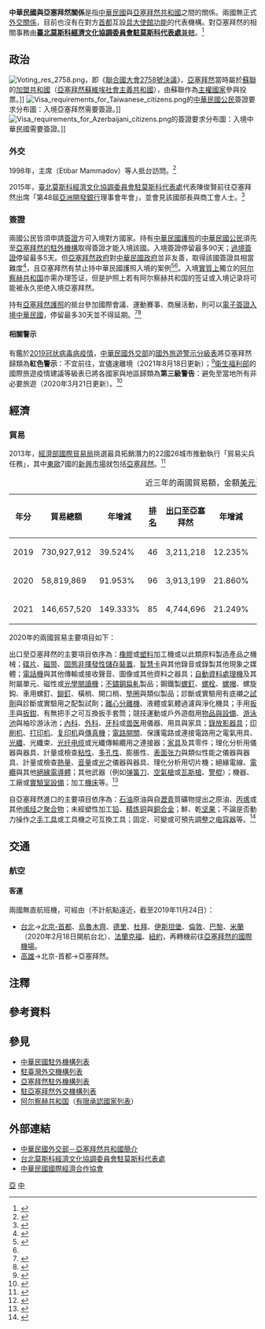 {{noteTA
|G1=Medicine
|1=zh-hans:台; zh-hant:臺;
|2=zh-hant:杜拜; zh-cn:迪拜; zh-sg:杜拜;
|3=zh-hant:伊斯坦堡; zh-cn:伊斯坦布尔; zh-sg:伊斯坦堡;
|4=zh-hans:塑料; zh-hant:塑膠;
|5=zh-hans:非易失性存储器; zh-hant:非揮發性儲存裝置;
|6=zh-hans:智能卡; zh-hant:智能卡; zh-tw:智慧卡;
}}
{{not|中國－阿塞拜疆關係}}
{{Dablink|關於中華民國與「亞」字國家（臺灣譯名）的外交關係，詳見'''[[中亞關係|中亞關係 (消歧義)]]'''。}}
{{Infobox Bilateral relations|中華民國與亞塞拜然|Azerbaijan|Taiwan|filetype=svg}}
'''中華民國與亞塞拜然關係'''是指[[中華民國|中華民國]]與[[亞塞拜然共和國|亞塞拜然共和國]]之間的關係。兩國無正式[[外交#外交上的承認|外交關係]]，目前也沒有在對方[[首都|首都]]互設[[實質大使館|具大使館功能]]的代表機構。對亞塞拜然的相關事務由'''[[臺北莫斯科經濟文化協調委員會駐莫斯科代表處|臺北莫斯科經濟文化協調委員會駐莫斯科代表處]]'''[[兼轄|兼轄]]。<ref>{{Cite web |url = https://www.boca.gov.tw/sp-foof-countrycp-03-144-9faf1-03-1.html |title = 駐館位置及聯絡方式 |publisher = [[中華民國外交部|中華民國外交部]] [[外交部領事事務局|領事事務局]] |access-date = 2017-12-16 |archive-date = 2017-12-16 |archive-url = https://web.archive.org/web/20171216201314/https://www.boca.gov.tw/sp-foof-countrycp-03-144-9faf1-03-1.html }}</ref>

==政治==
[[File:Voting_res_2758.png|thumb]]，即《[[聯合國大會2758號決議|聯合國大會2758號決議]]》，[[亞塞拜然|亞塞拜然]]當時屬於[[蘇聯|蘇聯]]的[[加盟共和國|加盟共和國]]（[[亞塞拜然蘇維埃社會主義共和國|亞塞拜然蘇維埃社會主義共和國]]），由蘇聯作為[[主權國家|主權國家]]參與投票。]]
[[File:Visa_requirements_for_Taiwanese_citizens.png|thumb]]的[[中華民國國民|中華民國公民]]簽證要求分布圖：入境亞塞拜然需要簽證。]]
[[File:Visa_requirements_for_Azerbaijani_citizens.png|thumb]]的{{link-en|亞塞拜然人口|Demographics of Azerbaijan|亞塞拜然公民}}簽證要求分布圖：入境中華民國需要簽證。]]
===外交===
{{see also|中華民國外交|亞塞拜然外交}}
1998年，{{link-en|亞塞拜然國家獨立黨|Azerbaijan National Independence Party}}主席{{link-en|馬梅道夫|Etibar Mammadov}}（Etibar Mammadov）等人抵台訪問。<ref>{{Cite web |url = http://multilingual.mofa.gov.tw/web/web_UTF-8/almanac/almanac1998/section_3/page3-1-2.htm |title = 《中華民國87年外交年鑑》〈第三章 中外關係〉 |publisher = 中華民國外交部 |accessdate = 2017-02-12 |archive-date = 2017-02-13 |archive-url = https://web.archive.org/web/20170213001444/http://multilingual.mofa.gov.tw/web/web_UTF-8/almanac/almanac1998/section_3/page3-1-2.htm |dead-url = no }}</ref>

2015年，[[臺北莫斯科經濟文化協調委員會駐莫斯科代表處|臺北莫斯科經濟文化協調委員會駐莫斯科代表處]]代表陳俊賢前往亞塞拜然出席「第48屆[[亞洲開發銀行|亞洲開發銀行]]理事會年會」，並會見該國{{link-en|亞塞拜然運輸、通訊暨高科技部|Ministry of Transport, Communications and High Technologies (Azerbaijan)|資訊部}}部長與商工會人士。<ref name="亞塞拜然國家檔">{{Cite web |url = https://www.trade.gov.tw/App_Ashx/File.ashx?FilePath=../Files/PageFile/719433/%e4%ba%9e%e5%a1%9e%e6%8b%9c%e7%84%b6%e5%9c%8b%e5%ae%b6%e6%aa%94.pdf |author = 雙二組駐外服務小組 |date = 2021年4月22日 |title = 亞塞拜然國家檔 |publisher = [[中華民國經濟部|中華民國經濟部]] [[經濟部國際貿易局|國際貿易局]] |access-date = 2022年5月26日 |archive-date = 2021年6月24日 |archive-url = https://web.archive.org/web/20210624202228/https://www.trade.gov.tw/App_Ashx/File.ashx?FilePath=..%2FFiles%2FPageFile%2F719433%2F%E4%BA%9E%E5%A1%9E%E6%8B%9C%E7%84%B6%E5%9C%8B%E5%AE%B6%E6%AA%94.pdf }}</ref>

===簽證===
{{see also|中華民國簽證政策|中華民國公民簽證要求}}
{{see also|亞塞拜然簽證政策|亞塞拜然公民簽證要求}}
兩國公民皆須申請[[簽證|簽證]]方可入境對方國家。持有[[中華民國護照|中華民國護照]]的[[中華民國國民|中華民國公民]]須先至[[亞塞拜然的駐外機構|亞塞拜然的駐外機構]]取得簽證才能入境該國。入境簽證停留最多90天；[[過境簽證|過境簽證]]停留最多5天。但[[阿塞拜疆政治|亞塞拜然政府]]對[[中華民國政府|中華民國政府]]並非友善，取得該國簽證具相當難度<ref>{{Cite web |url = https://www.boca.gov.tw/sp-foof-countrycp-03-144-9faf1-02-1.html |title = 簽證及入境須知 |publisher = 外交部領事事務局 |access-date = 2017-12-16 |archive-date = 2017-12-16 |archive-url = https://web.archive.org/web/20171216201305/https://www.boca.gov.tw/sp-foof-countrycp-03-144-9faf1-02-1.html }}</ref>，且亞塞拜然有禁止持中華民國護照入境的案例<ref>{{cite web |title=亞塞拜然等國 拒承認我護照 |url=https://news.ltn.com.tw/news/politics/paper/736348 |author=陳慧萍 |publisher=[[自由時報|自由時報]] |date=2013-12-06 |accessdate=2022-03-08 |archive-date=2022-03-08 |archive-url=https://web.archive.org/web/20220308112030/https://news.ltn.com.tw/news/politics/paper/736348 }}</ref><ref name="亞塞拜然國家檔"/>。入境[[De_facto|實質上]]獨立的[[阿尔察赫共和国|阿尔察赫共和国]]亦需办理签证，但是护照上若有阿尔察赫共和国的签证或入境记录将可能被永久拒绝入境亞塞拜然。

持有[[亞塞拜然護照|亞塞拜然護照]]的{{link-en|亞塞拜然人口|Demographics of Azerbaijan|亞塞拜然公民}}抵台參加國際會議、運動賽事、商展活動，則可以[[中華民國簽證政策#电子签证|電子簽證入境中華民國]]，停留最多30天並不得延期。<ref>{{Cite web |url = https://www.boca.gov.tw/cp-228-4488-8208a-1.html |title = 誰具備申請電子簽證的資格? |publisher = 外交部領事事務局 |access-date = 2018-12-15 |archive-date = 2018-12-09 |archive-url = https://web.archive.org/web/20181209124657/https://www.boca.gov.tw/cp-228-4488-8208a-1.html }}</ref><ref>{{Cite web|url = https://www.boca.gov.tw/cp-215-643-5e740-1.html|title = 我的電子簽證效期多久？|publisher = 外交部領事事務局|access-date = 2018-03-27|archive-date = 2018-03-27|archive-url = https://web.archive.org/web/20180327023606/https://www.boca.gov.tw/cp-215-643-5e740-1.html}}</ref>

====相關警示====
有鑑於[[2019冠状病毒病疫情|2019冠状病毒病疫情]]，[[中華民國外交部|中華民國外交部]]的[[國外旅遊警示分級表|國外旅遊警示分級表]]將亞塞拜然歸類為'''紅色警示'''：不宜前往，宜儘速離境（2021年8月18日更新）；<ref>{{Cite web |url = https://www.boca.gov.tw/sp-trwa-list-1.html |title = 國外旅遊警示分級表 |publisher = 外交部領事事務局 |access-date = 2022-01-30 |archive-date = 2020-02-08 |archive-url = https://web.archive.org/web/20200208022958/https://www.boca.gov.tw/sp-trwa-list-1.html }}</ref>[[中華民國衛生福利部|衛生福利部]]的國際旅遊疫情建議等級表已將各國家與地區歸類為'''第三級警告'''：避免至當地所有非必要旅遊（2020年3月21日更新）。<ref>{{Cite web |url = https://www.cdc.gov.tw/CountryEpidLevel/GetPrescription/545?uacid=429 |title = 國際旅遊疫情建議等級 |publisher = [[中華民國衛生福利部|中華民國衛生福利部]] |access-date = 2020-11-09 |archive-date = 2020-11-15 |archive-url = https://web.archive.org/web/20201115220137/https://www.cdc.gov.tw/CountryEpidLevel/GetPrescription/545?uacid=429 }}</ref>

==經濟==
{{see also|臺灣經濟|亞塞拜然經濟}}
===貿易===
2013年，[[經濟部國際貿易局|經濟部國際貿易局]]挑選最具拓銷潛力的22國26城市推動執行「貿易尖兵任務」，其中[[東歐|東歐]]7國的[[新興市場|新興市場]]就包括[[亞塞拜然|亞塞拜然]]。<ref>{{Cite web |url = http://www.trademag.org.tw/News.asp?id=622045&url=/NewsSearch.asp |author = [[中華民國對外貿易發展協會|中華民國對外貿易發展協會]] |date = 2013年10月30日 |title = 貿易尖兵勇闖22國26城市 新興市場商機無窮 |publisher = 經貿透視網 |accessdate = 2020年9月28日 |archive-date = 2017年3月12日 |archive-url = https://web.archive.org/web/20170312045302/http://www.trademag.org.tw/News.asp?id=622045&url=%2FNewsSearch.asp |dead-url = no }}</ref>

{|class=wikitable
|+近三年的兩國貿易額，金額[[美元|美元]]<ref>{{Cite web|url = https://cuswebo.trade.gov.tw/|title = 中華民國進出口貿易統計|publisher = [[中華民國經濟部|中華民國經濟部]] [[經濟部國際貿易局|國際貿易局]]|access-date = 2021-05-01|archive-date = 2016-03-09|archive-url = https://web.archive.org/web/20160309193715/http://cus93.trade.gov.tw/FSCI/}}</ref>
!年分!!貿易總額!!年增減!![[世界政區索引|排名]]!![[出口贸易|出口]]至亞塞拜然!!年增減!!排名!!自亞塞拜然[[进口贸易|進口]]!!年增減!!排名
|-
| 2019 || 730,927,912 || {{decrease}}39.524% || 46 || 3,211,218 || {{decrease}}12.235% || 161 || 727,716,694 || {{decrease}}39.607% || 37
|-
| 2020 || 58,819,869 || {{decrease}}91.953% || 96 || 3,913,199 || {{increase}}21.860% || 153 || 54,906,670 || {{decrease}}92.455% || 80
|-
| 2021 || 146,657,520 || {{increase}}149.333% || 85 || 4,744,696 || {{increase}}21.249% || 153 || 141,912,824 || {{increase}}158.462% || 65
|}

2020年的兩國貿易主要項目如下：

出口至亞塞拜然的主要項目依序為：[[橡膠|橡膠]]或[[塑料|塑料]]加工機或以此類原料製造產品之機械；[[光碟|碟片]]、[[磁带|磁带]]、[[固态存储|固態]][[非揮發性記憶體|非揮發性儲存裝置]]、[[智慧卡|智慧卡]]與其他錄音或錄製其他現象之媒體；[[电话|電話機]]與其他傳輸或接收聲音、圖像或其他資料之器具；[[自動資料收集|自動資料處理機]]及其附屬單元、磁性或[[光學閱讀器|光學閱讀機]]；[[不鏽鋼|不鏽鋼]][[轧制|扁軋]]製品；鋼鐵製[[螺絲|螺釘]]、[[螺栓|螺栓]]、[[螺母|螺帽]]、螺旋鈎、車用螺釘、[[鉚釘|鉚釘]]、橫梢、開口梢、[[墊圈|墊圈]]與類似製品；診斷或實驗用有底襯之[[化学试剂|試劑]]與診斷或實驗用之配製試劑；[[離心機|離心分離機]]、液體或氣體過濾與淨化機具；手用[[扳手|扳手]]與[[鉗|扳鉗]]、有無把手之可互換扳手套筒；競技運動或戶外遊戲用[[運動用品|物品與設備]]、[[游泳池|游泳池]]與袖珍游泳池；[[內科學|內科]]、[[外科学|外科]]、[[牙醫學|牙科]]或[[兽医|兽医]]用儀器、用具與家具；[[錄影機|錄放影器具]]；[[印刷机|印刷机]]、[[打印机|打印机]]、[[复印机|复印机]]與[[傳真|傳真機]]；[[電子開關|電路開關]]、保護電路或連接電路用之電氣用具、[[光導纖維|光纖]]、光纖束、[[光纤电缆|光纤电缆]]或光纖傳輸纜用之連接器；[[家具|家具]]及其零件；理化分析用儀器與器具、計量或檢查[[黏度|粘性]]、[[孔隙率|多孔性]]、膨脹性、[[表面张力|表面张力]]與類似性能之儀器與器具、計量或檢查[[熱量|熱量]]、[[響度|音量]]或[[亮度|光]]之儀器與器具、理化分析用切片機；絕緣電線、[[電纜|電纜]]與其他[[絕緣體|絕緣電導體]]；其他武器（例如[[弹簧刀|弹簧刀]]、[[氣槍|空氣槍]]或[[软气枪|瓦斯槍]]、[[警棍|警棍]]）；機器、工廠或[[實驗室設備|實驗室設備]]；加工[[機床|機床]]等。<ref>{{Cite web |url = https://www.taitraesource.com/default.asp |title = 近二年我國對當地出口主要產品 |publisher = 中華民國對外貿易發展協會 |access-date = 2021-09-23 |archive-date = 2007-06-02 |archive-url = https://web.archive.org/web/20070602030647/http://www.taitraesource.com/total01.asp }}</ref>

自亞塞拜然進口的主要項目依序為：[[石油|石油]]原油與自[[瀝青|瀝青]]質礦物提出之原油、[[丙烯|丙烯]]或其他[[烯烃|烯烃]]之[[聚合物|聚合物]]；未經塑性加工[[铅|铅]]、[[精炼|精炼]][[铜|铜]]與[[銅合金列表|銅合金]]；鮮、乾[[坚果|坚果]]；不論是否動力操作之[[手工具|手工具]]或工具機之可互換工具；固定、可變或可預先調整之[[电容器|电容器]]等。<ref>{{Cite web |url = https://www.taitraesource.com/default.asp |title = 近二年我國自當地進口主要產品 |publisher = 中華民國對外貿易發展協會 |access-date = 2021-09-23 |archive-date = 2007-06-02 |archive-url = https://web.archive.org/web/20070602030647/http://www.taitraesource.com/total01.asp }}</ref>

==交通==
{{see also|臺灣交通|亞塞拜然交通}}
===航空===
<!-- 參考自中文、英文維基相關條目 -->
====客運====
兩國無直航班機，可經由（不計航點遠近，截至2019年11月24日{{noteTag|有鑑於[[2019冠状病毒病疫情|2019冠状病毒病疫情]]影響，暫停更新。}}）：

*[[臺灣桃園國際機場|台北]]→[[北京首都國際機場|北京-首都]]、[[烏魯木齊地窩堡國際機場|烏魯木齊]]、[[英迪拉·甘地国际机场|德里]]、[[杜拜國際機場|杜拜]]、[[伊斯坦堡機場|伊斯坦堡]]、[[倫敦希斯洛機場|倫敦]]、[[戴高樂國際機場|巴黎]]、[[米蘭-馬爾彭薩機場|米蘭]]（2020年2月18日開航台北）、[[法蘭克福國際機場|法蘭克福]]、[[約翰·甘迺迪國際機場|紐約]]，再轉機前往[[亞塞拜然機場列表|亞塞拜然的國際機場]]。
*[[高雄國際機場|高雄]]→北京-首都→亞塞拜然。

==注釋==
{{noteFoot}}

==參考資料==
{{reflist|2}}

==參見==
{{Portal box|國際關係|中華民國|亞塞拜然|蘇聯|image2=Flag of the Republic of China.svg|image3=Flag of Azerbaijan.svg}}
*[[中華民國駐外機構列表|中華民國駐外機構列表]]
*[[駐臺灣外交機構列表|駐臺灣外交機構列表]]
*[[亞塞拜然駐外機構列表|亞塞拜然駐外機構列表]]
*[[駐亞塞拜然外交機構列表|駐亞塞拜然外交機構列表]]
*[[阿尔察赫共和国|阿尔察赫共和国]]（[[有限承認國家列表|有限承認國家列表]]）

==外部連結==
*[https://www.mofa.gov.tw/CountryInfo.aspx?CASN=3&n=162&sms=33&s=152 中華民國外交部－亞塞拜然共和國簡介]
*[http://www.roc-taiwan.org/RU/mp.asp?mp=237 台北莫斯科經濟文化協調委員會駐莫斯科代表處]
*[http://www.cieca.org.tw/style/frame/m9/faq.asp?lang=1&customer_id=2998&content_set=color_1&name_id=151617&Directory_ID=3223 中華民國國際經濟合作協會]

{{中華民國外交}}
{{亞塞拜然外交}}

[[Category:中華民國雙邊關係|亞]]
[[Category:亞塞拜然雙邊關係|中]]